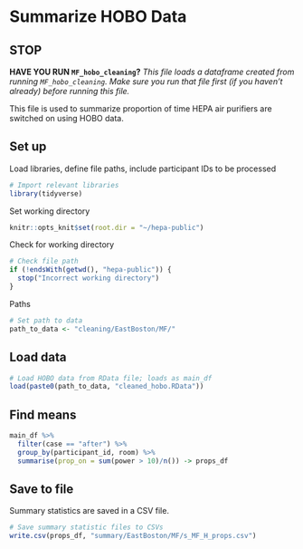 # Summarize HOBO Data

## STOP

**HAVE YOU RUN `MF_hobo_cleaning`?**
*This file loads a dataframe created from running `MF_hobo_cleaning`. Make sure you run that file first (if you haven't already) before running this file.*

This file is used to summarize proportion of time HEPA air purifiers are switched on using HOBO data.

## Set up
Load libraries, define file paths, include participant IDs to be processed
```r
# Import relevant libraries
library(tidyverse)
```
Set working directory
```r
knitr::opts_knit$set(root.dir = "~/hepa-public")
```

Check for working directory
```r
# Check file path
if (!endsWith(getwd(), "hepa-public")) {
  stop("Incorrect working directory")
}
```

Paths
```r
# Set path to data
path_to_data <- "cleaning/EastBoston/MF/"
```


## Load data
```r
# Load HOBO data from RData file; loads as main_df
load(paste0(path_to_data, "cleaned_hobo.RData"))
```

## Find means
```r
main_df %>%
  filter(case == "after") %>%
  group_by(participant_id, room) %>%
  summarise(prop_on = sum(power > 10)/n()) -> props_df
```
## Save to file
Summary statistics are saved in a CSV file.
```r
# Save summary statistic files to CSVs
write.csv(props_df, "summary/EastBoston/MF/s_MF_H_props.csv")
```
